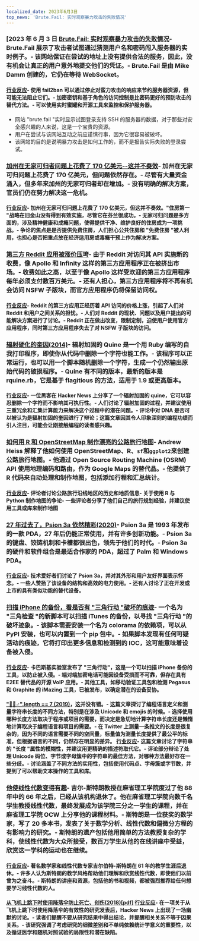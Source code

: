 ```yaml
---
localized_date: 2023年6月3日
top_news: 'Brute.Fail: 实时观察暴力攻击的失败情况'
---
```




<CallToAction />

<Steps>

### [2023 年 6 月 3 日 [Brute.Fail: 实时观察暴力攻击的失败情况](https://brute.fail/)- Brute.Fail 展示了攻击者试图通过猜测用户名和密码闯入服务器的实时例子。- 该网站保证在尝试的地址上没有提供合法的服务，因此，没有机会让真正的用户意外地提交他们的凭证。- Brute.Fail 是由 Mike Damm 创建的，它仍在等待 WebSocket。

#### [行业反应](http://news.ycombinator.com/item?id=36169954)- 使用 fail2ban 可以通过停止对蛮力攻击的响应来节约服务器资源，但可能无法阻止它们。- 加密密钥和基于角色的访问控制是比密码更好的预防攻击的替代方法。- 可以使用实时蜜罐和开源工具来监控和保护服务器。

- 网站 "brute.fail "实时显示试图登录支持 SSH 的服务器的数据，对于那些对安全感兴趣的人来说，这是一个宝贵的资源。
- 用户在尝试与该网站互动之前应谨慎行事，因为它很容易被破坏。
- 该网站的目的是说明暴力攻击是如何工作的，而不是报告实际失败的登录尝试。

### [加州在无家可归者问题上花费了 170 亿美元--这并不奏效](https://www.wsj.com/articles/california-homeless-population-oakland-wood-street-encampment-78d42cc3)- 加州在无家可归问题上花费了 170 亿美元，但问题依然存在。- 尽管有大量资金涌入，但多年来加州的无家可归者却在增加。- 没有明确的解决方案，官员们仍在努力解决这一危机。

#### [行业反应](http://news.ycombinator.com/item?id=36162154)- 加州在无家可归问题上花费了 170 亿美元，但这并不奏效。"住房第一 "战略在旧金山没有得到有效实施，尽管它在芬兰很成功。- 无家可归问题是多方面的，涉及精神健康和成瘾问题，使得提供干净、维护良好的住房成为一项挑战。- 争论的焦点是是否提供免费住房，人们担心公共住房和 "免费住房 "被人利用，也担心是否把重点放在经济适用房或毒瘾干预上作为解决方案。

### [第三方 Reddit 应用被涨价压垮](https://kotaku.com/reddit-third-party-3rd-apps-pricing-crush-ios-android-1850493992)- 由于 Reddit 对访问其 API 实施新的收费，像 Apollo 和 Infinity 这样的第三方应用程序正在被挤出市场。- 收费如此之高，以至于像 Apollo 这样受欢迎的第三方应用程序每年必须支付数百万美元。- 还有人担心，第三方应用程序将不再有机会访问 NSFW 子版块，而官方应用程序仍将保留访问权。

#### [行业反应](http://news.ycombinator.com/item?id=36162235)- Reddit 的第三方应用正经历着 API 访问的价格上涨，引起了人们对 Reddit 和用户之间关系的担忧。- 人们对 Reddit 的现状、问题以及用户提出的可能解决方案进行了讨论。- Reddit 正在做出改变，限制定制，迫使用户使用官方应用程序，同时第三方应用程序失去了对 NSFW 子版块的访问。

### [辐射硬化的奎因(2014)](https://github.com/mame/radiation-hardened-quine)- 辐射加固的 Quine 是一个用 Ruby 编写的自我打印程序，即使你从代码中删除一个字符也能工作。- 该程序可以正常运行，也可以用一个脚本随机删除一个字符，生成一个仍然输出原始代码的破损程序。- Quine 有不同的版本，最新的版本是 rquine.rb，它是基于 flagitious 的方法，适用于 1.9 或更高版本。

#### [行业反应](http://news.ycombinator.com/item?id=36162164)- 一位黑客在 Hacker News 上分享了一个辐射加固的 quine，它可以容忍删除一个字符而不影响其可执行性。- 人们讨论了辐射加固的过程，并建议使用三重冗余和汇集计算能力来解决这个过程中的潜在问题。- 评论中对 DNA 是否可以被认为是辐射加固的奎因进行了辩论；这篇文章因其令人印象深刻的编程功绩而引人注目，可能会让刚接触编程的读者感兴趣。

### [如何用 R 和 OpenStreetMap 制作漂亮的公路旅行地图](https://www.andrewheiss.com/blog/2023/06/01/geocoding-routing-openstreetmap-r/)- Andrew Heiss 解释了他如何使用 OpenStreetMap、R、`sf`和`ggplot2`来创建公路旅行地图。- 他通过 Open Source Routing Machine (OSRM) API 使用地理编码和路由，作为 Google Maps 的替代品。- 他提供了 R 代码来自动处理和制作地图，包括添加行程和汇总统计。

#### [行业反应](http://news.ycombinator.com/item?id=36159864)- 评论者讨论公路旅行沿线地区的历史和地质信息- 关于使用 R 与 Python 制作地图的争论- 一些评论者分享了他们自己的旅行规划经验，并建议使用工具或库来制作地图

### [27 年过去了，Psion 3a 依然精彩(2020)](https://mcgst.com/2020/12/01/27-years-later-and-the-psion-3a-is-still-wonderful/)- Psion 3a 是 1993 年发布的一款 PDA，27 年后仍能正常使用，并有许多创新功能。- Psion 3a 的键盘、铰链机制和卡槽都很出色，领先于他们的时代。- Psion 3a 的硬件和软件组合是最适合作家的 PDA，超过了 Palm 和 Windows PDA。

#### [行业反应](http://news.ycombinator.com/item?id=36162265)- 技术爱好者们讨论了 Psion 3a，并对其外形和用户友好界面表示怀念。- 一些人赞扬了该设备的结构和高效的电力使用。- 还有人讨论了正在开发或上市的具有类似功能的替代设备。

### [扫描 iPhone 的备份，看是否有 "三角行动 "破坏的痕迹](https://github.com/KasperskyLab/triangle_check)- 一个名为 "三角检查 "的新脚本可以扫描 iTunes 的备份，以寻找 "三角行动 "的破坏迹象。- 该脚本需要安装一个名为 colorama 的依赖项，可以从 PyPI 安装，也可以内置到一个 pip 包中。- 如果脚本发现有任何可疑活动的痕迹，它将打印出更多信息和检测到的 IOC，这可能意味着设备被入侵。

#### [行业反应](http://news.ycombinator.com/item?id=36164340)- 卡巴斯基实验室发布了 "三角行动"，这是一个可以扫描 iPhone 备份的工具，以防止被入侵。- 端对端加密电话可能因设备受损而不可靠，但存在具有 E2EE 替代品的开源 VoIP 应用。- 其他工具，如移动验证工具包和检测 Pegasus 和 Graphite 的 iMazing 工具，已被发布，以确定潜在的设备妥协。

#### ["🤦🏼♂".length == 7 (2019)](https://hsivonen.fi/string-length/)，这并没有错。- 这篇文章探讨了编程语言定义和测量字符串长度的不同方法，特别是在涉及 Unicode 和 emojis 的时候。- 选择使用哪种长度方法取决于程序或项目的需要，而决定是急切地计算字符串长度还是懒惰地计算取决于编程语言和项目的需要。- 在 Twitter 上测量一条推文的长度是很复杂的，因为不同的语言需要不同的空间量，标量值为测量长度提供了最公平的标准，但根据语言的不同，仍然存在明显的差异。 [行业反应](http://news.ycombinator.com/item?id=36159443)- 这篇文章讨论了字符串的 "长度 "属性的模糊性，并建议用更精确的描述符取代它。- 评论部分辩论了处理 Unicode 码位、字节或字母簇中的字符串的最佳方法，对哪种方法最好存在一些分歧。- 讨论涵盖了不同方法的实用性，包括使用代码点、字母簇或字节数，并提到了可以帮助文本操作的工具和库。

### [他使线性代数变得有趣](https://news.mit.edu/2023/gilbert-strang-made-linear-algebra-fun-0531)- 吉尔-斯特朗教授在麻省理工学院度过了他 88 年中的 66 年之后，已经从该机构退休了。他在麻省理工学院向数千名学生教授线性代数，最终发展成为该学院三分之一学生的课程，并在麻省理工学院 OCW 上分享他的课程材料。- 斯特朗是一位获奖的数学家，写了 20 多本书，发表了关于数学分析、线性代数和偏微分方程的有影响力的研究。- 斯特朗的遗产包括他用简单的方法教授复杂的学科，使线性代数为大众所接受，数百万学生从他的在线讲座中受益，欣赏这一学科的运动也在继续。

#### [行业反应](http://news.ycombinator.com/item?id=36168068)- 著名数学家和线性代数专家吉尔伯特-斯特朗在 61 年的教学生涯后退休。- 许多人认为斯特朗的教学风格帮助他们理解和欣赏线性代数，即使他们以前曾为之奋斗。- 斯特朗的讲座和资源，包括他的书和视频，都被强烈推荐给任何想要学习线性代数的人。

#### [从飞机上跳下时使用降落伞防止死亡、创伤(2018)[pdf]](https://www.bmj.com/content/bmj/363/bmj.k5094.full.pdf) [行业反应](http://news.ycombinator.com/item?id=36161175)- 在一项关于从飞机上跳下时使用降落伞的有效性的研究发表后，Hacker News 上出现了一场幽默的讨论。- 读者们提醒不要从研究结果中得出结论，并提醒相关关系不等于因果关系。- 该研究强调了考虑研究的细微差别和不单纯依赖统计学意义的重要性，以及循证医学和随机对照试验的局限性和潜在缺陷。

  </Steps>
